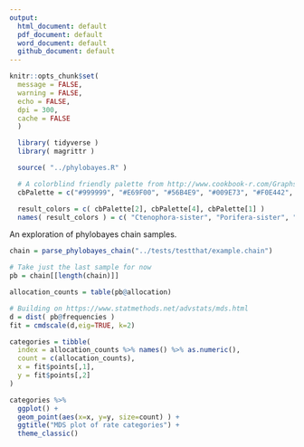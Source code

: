 ```yaml
---
output:
  html_document: default
  pdf_document: default
  word_document: default
  github_document: default
---
```


```r
knitr::opts_chunk$set(
  message = FALSE,
  warning = FALSE,
  echo = FALSE,
  dpi = 300,
  cache = FALSE
  )
```

```r
  library( tidyverse )
  library( magrittr )

  source( "../phylobayes.R" )

  # A colorblind friendly palette from http://www.cookbook-r.com/Graphs/Colors_(ggplot2)/#a-colorblind-friendly-palette:
  cbPalette = c("#999999", "#E69F00", "#56B4E9", "#009E73", "#F0E442", "#0072B2", "#D55E00", "#CC79A7")

  result_colors = c( cbPalette[2], cbPalette[4], cbPalette[1] )
  names( result_colors ) = c( "Ctenophora-sister", "Porifera-sister", "Unresolved" )

```


An exploration of phylobayes chain samples.

```r

chain = parse_phylobayes_chain("../tests/testthat/example.chain")

# Take just the last sample for now
pb = chain[[length(chain)]]

allocation_counts = table(pb@allocation)

# Building on https://www.statmethods.net/advstats/mds.html
d = dist( pb@frequencies )
fit = cmdscale(d,eig=TRUE, k=2)

categories = tibble(
  index = allocation_counts %>% names() %>% as.numeric(),
  count = c(allocation_counts),
  x = fit$points[,1],
  y = fit$points[,2]
)

categories %>% 
  ggplot() +
  geom_point(aes(x=x, y=y, size=count) ) +
  ggtitle("MDS plot of rate categories") +
  theme_classic()

```

